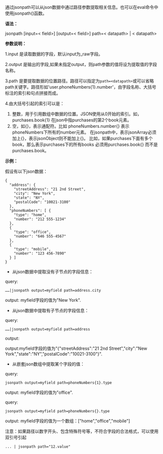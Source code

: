 通过jsonpath可以从json数据中通过路径参数提取相关信息。也可以在eval命令中使用jsonpath()函数。

**语法：**

jsonpath [input=< field>] [output=< field>] path=< datapath> | < datapath>

**参数说明：**

1.input 是读取数据的字段，默认input为_raw字段。

2.output 是输出的字段,如果未指定output，则path参数的值将设为提取值的字段名称。

3.path 是要提取数据的位置路径。路径可以指定为`path=<datapath>`或可以省略path关键字。路径形如'user.phoneNumbers{1}.number'，由字段名称、大括号标注的索引和句点拼接而成。

4.由大括号引起的索引可以是：

  1. 整数，用于引用数组中数据的位置。JSON使用从0开始的索引。如，purchases.book{1} 在json中指purchases的第2个book元素。  
  2. 空，如{}，表示通配符。比如 phoneNumbers.number{} 表示phoneNumbers下所有的number元素。 在jsonpath中，表示jsonArray必须加上{}，表示jsonObject则不能加上{}。 比如，如果purchases下面有多个book，那么表示purchases下的所有books 必须用purchases.book{} 而不是purchases.book。 




**示例：**

假设有以下json数据：

```
{
  "address": {
    "streetAddress": "21 2nd Street",
    "city": "New York",
    "state": "NY",
    "postalCode": "10021-3100"
  },
  "phoneNumbers": [ {
    "type": "home",
    "number": "212 555-1234"
  },
  {
    "type": "office",
    "number": "646 555-4567"
  },
  {
    "type": "mobile",
    "number": "123 456-7890"
  } ]
}
```

* 从json数据中提取没有子节点的字段信息： 
            
query: 

``` 
……|jsonpath output=myfield path=address.city   
``` 

output: myfield字段的值为"New York". 
 
* 从json数据中提取有子节点的字段信息： 
  
query:
``` 
……|jsonpath output=myfield path=address 
``` 
output: 


output:myfield字段的值为"{"streetAddress":"21 2nd Street","city":"New York","state":"NY","postalCode":"10021-3100"}".        


* 从嵌套json数组中提取某个字段的值：         

query:

``` 
jsonpath output=myfield path=phoneNumbers{1}.type  
```    

output: myfield字段的值为"office".  

query: 

``` 
jsonpath output=myfield path=phoneNumbers{}.type  
``` 

output: myfield字段的值为一个数组：["home","office","mobile"]    


注意：如果路径以数字开头、包含特殊符号等，不符合字段的合法格式，可以使用双引号引起

```
... | jsonpath path="12.value"
```
